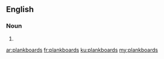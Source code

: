 ==English==

===Noun===
{{head|en|plural}}

# {{plural of|plankboard|lang=en|nocat=1}}

[[ar:plankboards]]
[[fr:plankboards]]
[[ku:plankboards]]
[[my:plankboards]]